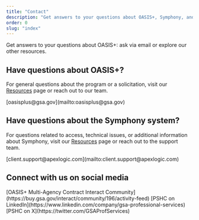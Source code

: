 ```yaml
---
title: "Contact"
description: "Get answers to your questions about OASIS+, Symphony, and more. Reach out to us via email or explore our other resources."
order: 0
slug: "index"
---
```


Get answers to your questions about OASIS+: ask via email or explore our other resources.


## Have questions about OASIS+?
For general questions about the program or a solicitation, visit our [Resources](/resources/) page or reach out to our team.



<IconList>
  <CheckListItem icon="mail_outline" color="text">
    [oasisplus@gsa.gov](mailto:oasisplus@gsa.gov)
  </CheckListItem>
</IconList>

## Have questions about the Symphony system?
For questions related to access, technical issues, or additional information about Symphony, visit our [Resources](/resources/) page or reach out to the support team. 

<IconList>
  <CheckListItem icon="mail_outline" color="text">
    [client.support@apexlogic.com](mailto:client.support@apexlogic.com)
  </CheckListItem>
</IconList>


## Connect with us on social media
<IconList>
  <CheckListItem icon="comment" color="text">
   [OASIS+ Multi-Agency Contract Interact Community](https://buy.gsa.gov/interact/community/196/activity-feed)
  </CheckListItem>
  <CheckListItem icon="linkedin" color="text">
   [PSHC on LinkedIn](https://www.linkedin.com/company/gsa-professional-services)
  </CheckListItem>
  <CheckListItem icon="twitter" color="text">
   [PSHC on X](https://twitter.com/GSAProfServices)  
  </CheckListItem>
</IconList>
